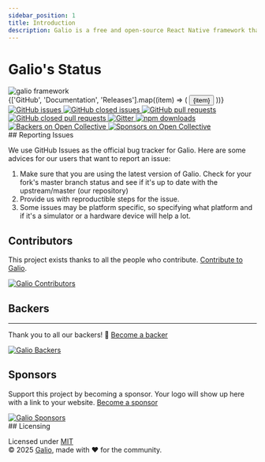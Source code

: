 ```yaml
---
sidebar_position: 1
title: Introduction
description: Galio is a free and open-source React Native framework that provides a set of pre-designed components and themes to help developers build mobile applications quickly and efficiently.
---
```


# Galio's Status
<div className="flex flex-col items-center justify-center space-y-4 p-5 dark:from-gray-800 dark:to-gray-900 rounded-3xl">
  <div className="relative">
    <div className="absolute -inset-4 bg-gradient-to-r from-[#ff1270] to-cyan-500 rounded-full blur-xl opacity-20 animate-pulse"></div>
    <img 
      src="/img/logo.png" 
      alt="galio framework" 
      className="relative w-28 h-28 object-contain drop-shadow-2xl"
    />
  </div>
  
  <div className="flex flex-wrap justify-center gap-3">
    {['GitHub', 'Documentation', 'Releases'].map((item) => (
      <button 
        key={item}
        className="px-6 py-2.5 text-sm font-semibold text-gray-600 dark:text-gray-300 bg-white dark:bg-gray-800 border border-[#ff1270]/30 dark:border-[#ff1270]/50 rounded-lg transition-all duration-200 hover:bg-[#ff1270]/10 dark:hover:bg-[#ff1270]/20 hover:border-[#ff1270] dark:hover:border-[#ff1270] hover:text-[#ff1270] dark:hover:text-[#ff1270] hover:shadow-md focus:outline-none focus:ring-2 focus:ring-[#ff1270] focus:ring-offset-2"
      >
        {item}
      </button>
    ))}
  </div>
  <div>
    <CarbonAds serve="CE7IPK3L" placement="galioio" />
  </div>
  <div className="flex justify-center mb-0">
    <div className="grid grid-cols-2 md:grid-cols-4 lg:grid-cols-4 gap-6 max-w-6xl p-6 items-center">
      <a href="https://github.com/galio-org/galio/issues" target="_blank" rel="noopener noreferrer" className="flex justify-center items-center p-2 rounded-xl bg-white dark:bg-gray-900 shadow-md hover:shadow-xl transition-all duration-300 hover:scale-105 hover:bg-gray-50 dark:hover:bg-gray-800 border border-gray-100 dark:border-gray-700">
        <img src="https://img.shields.io/github/issues/galio-org/galio.svg?style=popout" alt="GitHub issues" className="h-6" />
      </a>
      <a href="https://github.com/galio-org/galio/issues?q=is%3Aissue+is%3Aclosed" target="_blank" rel="noopener noreferrer" className="flex justify-center items-center p-2 rounded-xl bg-white dark:bg-gray-900 shadow-md hover:shadow-xl transition-all duration-300 hover:scale-105 hover:bg-gray-50 dark:hover:bg-gray-800 border border-gray-100 dark:border-gray-700">
        <img src="https://img.shields.io/github/issues-closed/galio-org/galio.svg" alt="GitHub closed issues" className="h-6" />
      </a>
      <a href="https://github.com/galio-org/galio/pulls" target="_blank" rel="noopener noreferrer" className="flex justify-center items-center p-2 rounded-xl bg-white dark:bg-gray-900 shadow-md hover:shadow-xl transition-all duration-300 hover:scale-105 hover:bg-gray-50 dark:hover:bg-gray-800 border border-gray-100 dark:border-gray-700">
        <img src="https://img.shields.io/github/issues-pr/galio-org/galio.svg" alt="GitHub pull requests" className="h-6" />
      </a>
      <a href="https://github.com/galio-org/galio/pulls?q=is%3Apr+is%3Aclosed" target="_blank" rel="noopener noreferrer" className="flex justify-center items-center p-2 rounded-xl bg-white dark:bg-gray-900 shadow-md hover:shadow-xl transition-all duration-300 hover:scale-105 hover:bg-gray-50 dark:hover:bg-gray-800 border border-gray-100 dark:border-gray-700">
        <img src="https://img.shields.io/github/issues-pr-closed/galio-org/galio.svg" alt="GitHub closed pull requests" className="h-6" />
      </a>
      <a href="https://gitter.im/galio-community" target="_blank" rel="noopener noreferrer" className="flex justify-center items-center p-2 rounded-xl bg-white dark:bg-gray-900 shadow-md hover:shadow-xl transition-all duration-300 hover:scale-105 hover:bg-gray-50 dark:hover:bg-gray-800 border border-gray-100 dark:border-gray-700">
        <img src="https://badges.gitter.im/NIT-dgp/General.svg" alt="Gitter" className="h-6" />
      </a>
      <a href="https://www.npmjs.com/package/galio-framework" target="_blank" rel="noopener noreferrer" className="flex justify-center items-center p-2 rounded-xl bg-white dark:bg-gray-900 shadow-md hover:shadow-xl transition-all duration-300 hover:scale-105 hover:bg-gray-50 dark:hover:bg-gray-800 border border-gray-100 dark:border-gray-700">
        <img src="https://img.shields.io/npm/dm/galio-framework.svg" alt="npm downloads" className="h-6" />
      </a>
      <a href="https://opencollective.com/galio/backers" target="_blank" rel="noopener noreferrer" className="flex justify-center items-center p-2 rounded-xl bg-white dark:bg-gray-900 shadow-md hover:shadow-xl transition-all duration-300 hover:scale-105 hover:bg-gray-50 dark:hover:bg-gray-800 border border-gray-100 dark:border-gray-700">
        <img src="https://opencollective.com/galio/backers/badge.svg" alt="Backers on Open Collective" className="h-6" />
      </a>
      <a href="https://opencollective.com/galio/sponsors" target="_blank" rel="noopener noreferrer" className="flex justify-center items-center p-2 rounded-xl bg-white dark:bg-gray-900 shadow-md hover:shadow-xl transition-all duration-300 hover:scale-105 hover:bg-gray-50 dark:hover:bg-gray-800 border border-gray-100 dark:border-gray-700">
        <img src="https://opencollective.com/galio/sponsors/badge.svg" alt="Sponsors on Open Collective" className="h-6" />
      </a>
    </div>
  </div>
</div>
## Reporting Issues

We use GitHub Issues as the official bug tracker for Galio. Here are some advices for our users that want to report an issue:

1. Make sure that you are using the latest version of Galio. Check for your fork's master branch status and see if it's up to date with the upstream/master (our repository)
2. Provide us with reproductible steps for the issue.
3. Some issues may be platform specific, so specifying what platform and if it's a simulator or a hardware device will help a lot.

## Contributors

This project exists thanks to all the people who contribute. [Contribute to Galio](/docs/contributing).

<div className="flex justify-center my-6">
  <a href="https://github.com/galio-org/galio/contributors" target="_blank" rel="noopener noreferrer">
    <img 
      src="https://opencollective.com/galio/contributors.svg?width=890&button=false" 
      alt="Galio Contributors"
      className="max-w-full h-auto"
    />
  </a>
</div>

## Backers
---
Thank you to all our backers! 🙏 [Become a backer](https://opencollective.com/galio#backer)
<div className="flex justify-center my-6">
  <a href="https://opencollective.com/galio#backers" target="_blank" rel="noopener noreferrer">
    <img 
      src="https://opencollective.com/galio/backers.svg?width=890" 
      alt="Galio Backers"
      className="max-w-full h-auto"
    />
  </a>
</div>

## Sponsors

Support this project by becoming a sponsor. Your logo will show up here with a link to your website. [Become a sponsor](https://opencollective.com/galio#sponsor)

<div className="flex justify-center my-6">
  <a href="https://opencollective.com/galio#sponsors" target="_blank" rel="noopener noreferrer">
    <img 
      src="https://opencollective.com/galio/sponsors.svg?width=890" 
      alt="Galio Sponsors"
      className="max-w-full h-auto"
    />
  </a>
</div>
## Licensing

Licensed under [MIT](https://github.com/galio-org/galio/blob/master/LICENSE)  
© 2025 [Galio](https://galio.io/?ref=galio-repo), made with ❤️ for the community.

